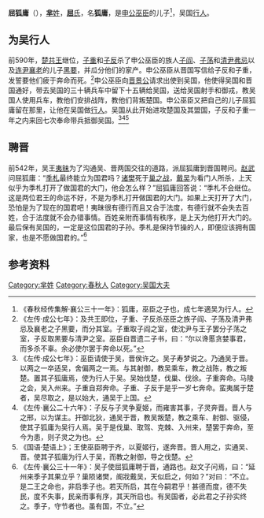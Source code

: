 {{Infobox 先秦人物
|名称= 屈狐庸
|图像=
|图说=
|姓=[[芈姓|芈]]
|氏=[[屈氏|屈]]
|名=狐庸
|字=
|别名=
|别字=
|谥号=
|时代=春秋时期
|国家=
|身份=
|出生=
|逝世=
|在位=
|父=[[申公巫臣|申公巫臣]]
|母=
|正妻=
|妾=
|子女=
|太子=
}}
'''屈狐庸'''（{{bd|？||？||}}），[[芈姓|'''芈'''姓]]，[[屈氏|'''屈'''氏]]，名'''狐庸'''，是[[申公巫臣|申公巫臣]]的儿子<ref>《春秋经传集解·襄公三十一年》：狐庸，巫臣之子也，成七年適吴为行人。</ref>，吴国[[行人_(官职)|行人]]。

==为吴行人==
前590年，[[楚共王|楚共王]]继位，[[子重|子重]]和[[子反|子反]]杀了申公巫臣的族人[[子阎|子阎]]、[[子荡_(屈氏)|子荡]]和[[清尹弗忌|清尹弗忌]]以及[[连尹襄老|连尹襄老]]的儿子[[黑要|黑要]]，并瓜分他们的家产。申公巫臣从晋国写信给子反和子重，发誓要他们疲于奔命而死。<ref>《左传·成公七年》：及共王即位，子重、子反杀巫臣之族子阎、子荡及清尹弗忌及襄老之子黑要，而分其室。子重取子阎之室，使沈尹与王子罢分子荡之室，子反取黑要与清尹之室。巫臣自晋遗二子书，曰：“尔以谗慝贪婪事君，而多杀不辜。余必使尔罢于奔命以死。”</ref>申公巫臣向[[晋景公|晋景公]]请求出使到吴国，他使得吴国和晋国通好，带去吴国的三十辆兵车中留下十五辆给吴国，送给吴国射手和御戎，教吴国人使用兵车，教他们安排战阵，教他们背叛楚国。申公巫臣又把自己的儿子屈狐庸留在那里，让他在吴国做[[行人_(官职)|行人]]。吴国从此开始进攻楚国及其盟国，子反和子重一年之内来回七次奉命带兵抵御吴国。<ref>《左传·成公七年》：巫臣请使于吴，晋侯许之。吴子寿梦说之。乃通吴于晋。以两之一卒适吴，舍偏两之一焉。与其射御，教吴乘车，教之战陈，教之叛楚。置其子狐庸焉，使为行人于吴。吴始伐楚，伐巢、伐徐。子重奔命。马陵之会，吴入州来。子重自郑奔命。子重、子反于是乎一岁七奔命。蛮夷属于楚者，吴尽取之，是以始大，通吴于上国。</ref><ref>《左传·襄公二十六年》：子反与子灵争夏姬，而雍害其事，子灵奔晋。晋人与之邢，以为谋主。扞御北狄，通吴于晋，教吴叛楚，教之乘车、射御、驱侵，使其子狐庸为吴行人焉。吴于是伐巢、取驾、克棘、入州来，楚罢于奔命，至今为患，则子灵之为也。</ref><ref>《国语·楚语上》；王使巫臣聘于齐，以夏姬行，遂奔晋。晋人用之，实通吴、晋。使其子狐庸为行人于吴，而教之射御，导之伐楚。</ref>

==聘晋==
前542年，吴王[[夷昧|夷昧]]为了沟通吴、晋两国交往的道路，派屈狐庸到晋国聘问。[[赵武|赵武]]问屈狐庸：“[[季札|季札]]最终能立为国君吗？[[诸樊|诸樊]]死于[[巢之战|巢之战]]，[[戴吴|戴吴]]为看门人所杀，上天似乎为季札打开了做国君的大门，他会怎么样？”屈狐庸回答说：“季札不会继位。这是两位君王的命运不好，不是为季札打开做国君的大门。如果上天打开了大门，恐怕是为了现在的国君吧！夷昧很有德行而且又合于法度，有德行就不会失去百姓，合于法度就不会办错事情。百姓亲附而事情有秩序，是上天为他打开大门的。最后保有吴国的，一定是这位国君的子孙。季札是保持节操的人，即便应该拥有国家，也是不愿做国君的。”<ref>《左传·襄公三十一年》：吴子使屈狐庸聘于晋，通路也。赵文子问焉，曰：“延州来季子其果立乎？巢陨诸樊，阍戕戴吴，天似启之，何如？”对曰：“不立。是二王之命也，非启季子也。若天所启，其在今嗣君乎！甚德而度，德不失民，度不失事，民亲而事有序，其天所启也。有吴国者，必此君之子孙实终之。季子，守节者也。虽有国，不立。”</ref>

==参考资料==
{{reflist}}

[[Category:芈姓|Category:芈姓]]
[[Category:春秋人|Category:春秋人]]
[[Category:吴国大夫|Category:吴国大夫]]